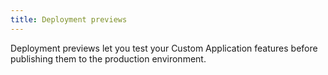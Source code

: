 ```yaml
---
title: Deployment previews
---
```


<Subtitle>

Deployment previews let you test your Custom Application features before publishing them to the production environment.

</Subtitle>
